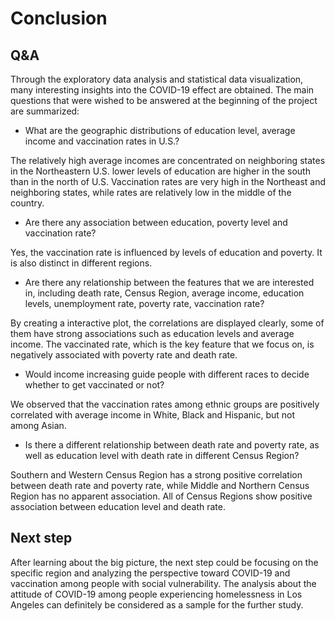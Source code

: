 # Conclusion
## Q&A
Through the exploratory data analysis and statistical data visualization, many interesting insights into the COVID-19 effect are obtained. The main questions that were wished to be answered at the beginning of the project are summarized:

* What are the geographic distributions of education level, average income and vaccination rates in U.S.?

The relatively high average incomes are concentrated on neighboring states in the Northeastern U.S. lower levels of education are higher in the south than in the north of U.S. Vaccination rates are very high in the Northeast and neighboring states, while rates are relatively low in the middle of the country.

* Are there any association between education, poverty level and vaccination rate? 

Yes, the vaccination rate is influenced by levels of education and poverty. It is also distinct in different regions.

* Are there any relationship between the features that we are interested in, including death rate, Census Region, average income, education levels, unemployment rate, poverty rate, vaccination rate?

By creating a interactive plot, the correlations are displayed clearly, some of them have strong associations such as education levels and average income. The vaccinated rate, which is the key feature that we focus on, is negatively associated with poverty rate and death rate. 

* Would income increasing guide people with different races to decide whether to get vaccinated or not? 

We observed that the vaccination rates among ethnic groups are positively correlated with average income in White, Black and Hispanic, but not among Asian.


* Is there a different relationship between death rate and poverty rate, as well as education level with death rate in different Census Region? 

Southern and Western Census Region has a strong positive correlation between death rate and poverty rate, while Middle and Northern Census Region has no apparent association. All of Census Regions show positive association between education level and death rate.

## Next step
After learning about the big picture, the next step could be focusing on the specific region and analyzing the perspective toward COVID-19 and vaccination among people with social vulnerability. The analysis about the attitude of COVID-19 among people experiencing homelessness in Los Angeles can definitely be considered as a sample for the further study.  
